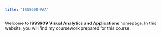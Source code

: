 ```yaml
---
title: "ISSS608-VAA"
---
```


Welcome to **ISSS609 Visual Analytics and Applications** homepage. In this website, you will find my coursework prepared for this course.
